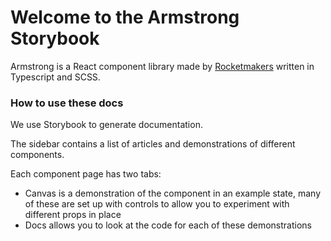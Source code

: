
<Meta title="Introduction" />

# Welcome to the Armstrong Storybook

Armstrong is a React component library made by [Rocketmakers](rocketmakers.com/) written in Typescript and SCSS.

### How to use these docs

We use Storybook to generate documentation.

The sidebar contains a list of articles and demonstrations of different components.

Each component page has two tabs:

- Canvas is a demonstration of the component in an example state, many of these are set up with controls to allow you to experiment with different props in place
- Docs allows you to look at the code for each of these demonstrations

